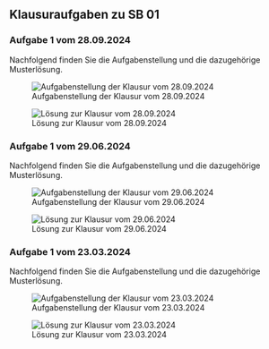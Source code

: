 ## Klausuraufgaben zu SB 01

### Aufgabe 1 vom 28.09.2024  {.unlisted}


Nachfolgend finden Sie die Aufgabenstellung und die dazugehörige Musterlösung.

![Aufgabenstellung der Klausur vom 28.09.2024](/figs/01_99_ak_2024_09_28.png){#fig-01-99-ak-2024-09-28}

![Lösung zur Klausur vom 28.09.2024](/figs/01_99_ak_2024_09_28_lsg.png){#fig-01-99-ak-2024-09-28-lsg}

### Aufgabe 1 vom 29.06.2024  {.unlisted}


Nachfolgend finden Sie die Aufgabenstellung und die dazugehörige Musterlösung.

![Aufgabenstellung der Klausur vom 29.06.2024](/figs/01_99_ak_2024_06_29.png){#fig-01-99-ak-2024-06-29}

![Lösung zur Klausur vom 29.06.2024](/figs/01_99_ak_2024_06_29_lsg.png){#fig-01-99-ak-2024-06-29-lsg}


### Aufgabe 1 vom 23.03.2024 {.unlisted}


Nachfolgend finden Sie die Aufgabenstellung und die dazugehörige Musterlösung.

![Aufgabenstellung der Klausur vom 23.03.2024](/figs/01_99_ak_2024_03_23.png){#fig-01-99-ak-2024-03-23}

![Lösung zur Klausur vom 23.03.2024](/figs/01_99_ak_2024_03_23_lsg.png){#fig-01-99-ak-2024-03-23-lsg}